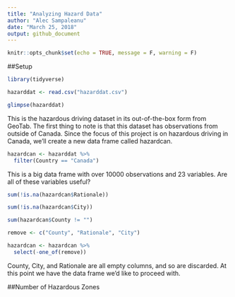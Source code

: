 ```yaml
---
title: "Analyzing Hazard Data"
author: "Alec Sampaleanu"
date: "March 25, 2018"
output: github_document
---
```


```r
knitr::opts_chunk$set(echo = TRUE, message = F, warning = F)
```

##Setup

```r
library(tidyverse)
```

```r
hazarddat <- read.csv("hazarddat.csv")

glimpse(hazarddat)
```

This is the hazardous driving dataset in its out-of-the-box form from GeoTab. The first thing to note is that this dataset has observations from outside of Canada. Since the focus of this project is on hazardous driving in Canada, we'll create a new data frame called hazardcan.

```r
hazardcan <- hazarddat %>%
  filter(Country == "Canada")
```

This is a big data frame with over 10000 observations and 23 variables. Are all of these variables useful?

```r
sum(!is.na(hazardcan$Rationale))

sum(!is.na(hazardcan$City))

sum(hazardcan$County != "")

remove <- c("County", "Rationale", "City")

hazardcan <- hazardcan %>%
  select(-one_of(remove))
```

County, City, and Rationale are all empty columns, and so are discarded. At this point we have the data frame we'd like to proceed with.

##Number of Hazardous Zones

